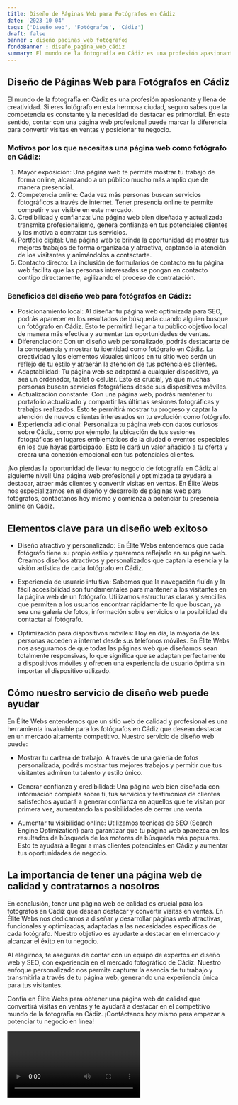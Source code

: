```yaml
---
title: Diseño de Páginas Web para Fotógrafos en Cádiz
date: '2023-10-04'
tags: ['Diseño web', 'Fotógrafos', 'Cádiz']
draft: false
banner : diseño_paginas_web_fotógrafos
fondoBanner : diseño_pagina_web_cádiz
summary: El mundo de la fotografía en Cádiz es una profesión apasionante y llena de creatividad. Si eres fotógrafo en esta hermosa ciudad, seguro sabes que la competencia es constante y la necesidad de destacar es primordial. En este sentido, contar con una página web profesional puede marcar la diferencia para convertir visitas en ventas y posicionar tu negocio.
---
```


## Diseño de Páginas Web para Fotógrafos en Cádiz

El mundo de la fotografía en Cádiz es una profesión apasionante y llena de creatividad. Si eres fotógrafo en esta hermosa ciudad, seguro sabes que la competencia es constante y la necesidad de destacar es primordial. En este sentido, contar con una página web profesional puede marcar la diferencia para convertir visitas en ventas y posicionar tu negocio.

### Motivos por los que necesitas una página web como fotógrafo en Cádiz:

1. Mayor exposición: Una página web te permite mostrar tu trabajo de forma online, alcanzando a un público mucho más amplio que de manera presencial.
2. Competencia online: Cada vez más personas buscan servicios fotográficos a través de internet. Tener presencia online te permite competir y ser visible en este mercado.
3. Credibilidad y confianza: Una página web bien diseñada y actualizada transmite profesionalismo, genera confianza en tus potenciales clientes y los motiva a contratar tus servicios.
4. Portfolio digital: Una página web te brinda la oportunidad de mostrar tus mejores trabajos de forma organizada y atractiva, captando la atención de los visitantes y animándolos a contactarte.
5. Contacto directo: La inclusión de formularios de contacto en tu página web facilita que las personas interesadas se pongan en contacto contigo directamente, agilizando el proceso de contratación.

### Beneficios del diseño web para fotógrafos en Cádiz:

- Posicionamiento local: Al diseñar tu página web optimizada para SEO, podrás aparecer en los resultados de búsqueda cuando alguien busque un fotógrafo en Cádiz. Esto te permitirá llegar a tu público objetivo local de manera más efectiva y aumentar tus oportunidades de ventas.
- Diferenciación: Con un diseño web personalizado, podrás destacarte de la competencia y mostrar tu identidad como fotógrafo en Cádiz. La creatividad y los elementos visuales únicos en tu sitio web serán un reflejo de tu estilo y atraerán la atención de tus potenciales clientes.
- Adaptabilidad: Tu página web se adaptará a cualquier dispositivo, ya sea un ordenador, tablet o celular. Esto es crucial, ya que muchas personas buscan servicios fotográficos desde sus dispositivos móviles.
- Actualización constante: Con una página web, podrás mantener tu portafolio actualizado y compartir las últimas sesiones fotográficas y trabajos realizados. Esto te permitirá mostrar tu progreso y captar la atención de nuevos clientes interesados en tu evolución como fotógrafo.
- Experiencia adicional: Personaliza tu página web con datos curiosos sobre Cádiz, como por ejemplo, la ubicación de tus sesiones fotográficas en lugares emblemáticos de la ciudad o eventos especiales en los que hayas participado. Esto le dará un valor añadido a tu oferta y creará una conexión emocional con tus potenciales clientes.

¡No pierdas la oportunidad de llevar tu negocio de fotografía en Cádiz al siguiente nivel! Una página web profesional y optimizada te ayudará a destacar, atraer más clientes y convertir visitas en ventas. En Élite Webs nos especializamos en el diseño y desarrollo de páginas web para fotógrafos, contáctanos hoy mismo y comienza a potenciar tu presencia online en Cádiz.

<GifSeo />

<Cta />

## Elementos clave para un diseño web exitoso

- Diseño atractivo y personalizado: En Élite Webs entendemos que cada fotógrafo tiene su propio estilo y queremos reflejarlo en su página web. Creamos diseños atractivos y personalizados que captan la esencia y la visión artística de cada fotógrafo en Cádiz.

- Experiencia de usuario intuitiva: Sabemos que la navegación fluida y la fácil accesibilidad son fundamentales para mantener a los visitantes en la página web de un fotógrafo. Utilizamos estructuras claras y sencillas que permiten a los usuarios encontrar rápidamente lo que buscan, ya sea una galería de fotos, información sobre servicios o la posibilidad de contactar al fotógrafo.

- Optimización para dispositivos móviles: Hoy en día, la mayoría de las personas acceden a internet desde sus teléfonos móviles. En Élite Webs nos aseguramos de que todas las páginas web que diseñamos sean totalmente responsivas, lo que significa que se adaptan perfectamente a dispositivos móviles y ofrecen una experiencia de usuario óptima sin importar el dispositivo utilizado.

## Cómo nuestro servicio de diseño web puede ayudar

En Élite Webs entendemos que un sitio web de calidad y profesional es una herramienta invaluable para los fotógrafos en Cádiz que desean destacar en un mercado altamente competitivo. Nuestro servicio de diseño web puede:

- Mostrar tu cartera de trabajo: A través de una galería de fotos personalizada, podrás mostrar tus mejores trabajos y permitir que tus visitantes admiren tu talento y estilo único.

- Generar confianza y credibilidad: Una página web bien diseñada con información completa sobre ti, tus servicios y testimonios de clientes satisfechos ayudará a generar confianza en aquellos que te visitan por primera vez, aumentando las posibilidades de cerrar una venta.

- Aumentar tu visibilidad online: Utilizamos técnicas de SEO (Search Engine Optimization) para garantizar que tu página web aparezca en los resultados de búsqueda de los motores de búsqueda más populares. Esto te ayudará a llegar a más clientes potenciales en Cádiz y aumentar tus oportunidades de negocio.

## La importancia de tener una página web de calidad y contratarnos a nosotros

En conclusión, tener una página web de calidad es crucial para los fotógrafos en Cádiz que desean destacar y convertir visitas en ventas. En Élite Webs nos dedicamos a diseñar y desarrollar páginas web atractivas, funcionales y optimizadas, adaptadas a las necesidades específicas de cada fotógrafo. Nuestro objetivo es ayudarte a destacar en el mercado y alcanzar el éxito en tu negocio.

Al elegirnos, te aseguras de contar con un equipo de expertos en diseño web y SEO, con experiencia en el mercado fotográfico de Cádiz. Nuestro enfoque personalizado nos permite capturar la esencia de tu trabajo y transmitirla a través de tu página web, generando una experiencia única para tus visitantes.

Confía en Élite Webs para obtener una página web de calidad que convertirá visitas en ventas y te ayudará a destacar en el competitivo mundo de la fotografía en Cádiz. ¡Contáctanos hoy mismo para empezar a potenciar tu negocio en línea!

<Video />

<CtaBot job='Fotógrafos' city='Cádiz'/>

<Gmaps query='Cádiz+españa+maps' />